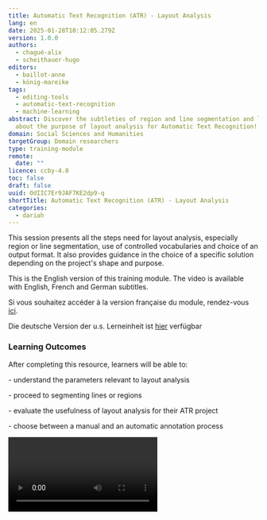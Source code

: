 ```yaml
---
title: Automatic Text Recognition (ATR) - Layout Analysis
lang: en
date: 2025-01-28T10:12:05.279Z
version: 1.0.0
authors:
  - chagué-alix
  - scheithauer-hugo
editors:
  - baillot-anne
  - könig-mareike
tags:
  - editing-tools
  - automatic-text-recognition
  - machine-learning
abstract: Discover the subtleties of region and line segmentation and learn
  about the purpose of layout analysis for Automatic Text Recognition!
domain: Social Sciences and Humanities
targetGroup: Domain researchers
type: training-module
remote:
  date: ""
licence: ccby-4.0
toc: false
draft: false
uuid: OdIIC7Er9JAF7KE2dp9-q
shortTitle: Automatic Text Recognition (ATR) - Layout Analysis
categories:
  - dariah
---
```

This session presents all the steps need for layout analysis, especially region or line segmentation, use of controlled vocabularies and choice of an output format. It also provides guidance in the choice of a specific solution depending on the project's shape and purpose.

This is the English version of this training module. The video is available with English, French and German subtitles.

Si vous souhaitez accéder à la version française du module, rendez-vous [ici](https://harmoniseatr.hypotheses.org/3487).

Die deutsche Version der u.s. Lerneinheit ist [hier](https://harmoniseatr.hypotheses.org/2450) verfügbar

### Learning Outcomes

After completing this resource, learners will be able to:

\- understand the parameters relevant to layout analysis

\- proceed to segmenting lines or regions

\- evaluate the usefulness of layout analysis for their ATR project

\- choose between a manual and an automatic annotation process

<Video provider="youtube" id="KQMy6uiXE-8" />

### 1. What is layout analysis?

Layout analysis refers to two processes: identifying the structure of a document, and localizing the lines of text. You can also find it referred to under the expressions segmentation, zoning, document analysis, or optical layout analysis. 

Layout analysis is a computer vision task wherein we generate a series of x and y coordinates corresponding to regions or lines drawn on the image. Sometimes, they are associated with a specific “label”, demonstrating a distinction between different types of regions or lines. 

![he x and y coordinates locate a point on an image. Together, these points define lines and polygons corresponding to zones on the image where some information needs to be extracted. ](images/image.png "The x and y coordinates locate a point on an image. Together, these points define lines and polygons corresponding to zones on the image where some information needs to be extracted.")

Layout analysis can also include the computation of the reading order of the lines. For example, if you have a page with two columns of text, you may want to read the first column from top to bottom, followed by the second one from top to bottom. A bad reading order would move from the first line of the first column to the first line of the second column, then going back to the second line of the first column, etc.

### 2. How does region segmentation work?

Let us see first how region segmentation works. The components to identify in segmentation can include text blocks, images, tables, columns, headings, footers, etc. The goal is to segment the document into meaningful regions that can be further processed or analysed.

Let us take an example: we have below a poem called “Le Pont Mirabeau,” written by Guillaume Apollinaire at the beginning of the 20th century, whose manuscript, whose manuscript is kept at the French National Library1. We segmented and labeled all of the zones that feature semantic components with the help of an annotation software. The layout is relatively simple and we have drawn bounding boxes around the page numbers (in blue), the title (purple), and the stanzas (green). All of these elements are now annotated as text regions and have a label that corresponds to their function. 

Detected bounding boxes are usually rectangular (i.e. [YOLO models](https://github.com/ultralytics/ultralytics)) or polygonal (i.e. [Kraken](https://github.com/mittagessen/kraken) segmentation models).

![Layout annotation with eScriptorium.](images/image-2.png "Layout annotation with eScriptorium.")

### 3. What is a text line?

To understand how text line recognition works, we need to explain what is a text line in the context of Layout Anaysis. Inside segmented zones, there are lines of text. In most cases, when you segment a text line, two elements are extracted at once:

- A **baseline or a topline** (red), which defines a virtual line, passing through at least two points, on which the text is written or from which it is hanging;
- A **mask** (purple), which is a polygon (sometimes a rectangle), defined by at least three points, and which delimits the area of pixels containing the text of the line. The mask is usually automatically calculated by the automatic text recognition (ATR)automatic text recognition (ATR) system based on the baseline or topline coordinates.

![A text line corresponding to the poem’s title, its baseline (red), and mask (purple).](images/baseline.png "A text line corresponding to the poem’s title, its baseline (red), and mask (purple).")

### 4. How does line segmentation work?

When we perform line segmentation, we want to precisely detect text in an image, which is crucial as most of the current state of the art ATR machine learning models rely on correctly extracting text lines before transcribing them.

There are two approaches: 

- A baseline (or topline) is drawn either manually or automatically before the software calculates the corresponding polygon. 
- Or, a bounding box is drawn either manually or automatically around the line of text, meaning we only have a rectangular mask, without necessarily having a baseline.

### 5. What must be annotated and what must not?

How you decide to segment your images depends on your editorial and scientific goals. 

If we return to our example,we could have decided to segment all the verses in Apollinaire’s poem inside the different stanzas. We also voluntarily omitted elements that could have been segmented and labeled, namely the printed folio numbers, and the number written by hand in red. For the purposes of this tutorial, we have chosen to remain at the macrostructural level. 

### 6. Do you have to choose between region and line segmentation?

These two processes are not mutually exclusive, nor do they need to be performed simultaneously. Many segmentation models can do both at once, some are trained to do only one. In fact, if you want to simply perform automatic text recognition, identifying the regions on the document is completely optional while detecting text lines is mandatory for most transcription software. Therefore, segmenting the text document –before transcribing it– is the usual workflow performed by most ATR systems. However, keep in mind that this is a field that is evolving  quickly and segmentation-free systems, for instance, already exist, see Coquenet, Chatelain, and Paquet (2023).

### 7. Are there controlled vocabularies to label regions and lines?

An ontology can be envisioned as a predetermined list of standardized terms or phrases used to describe and categorize data. Every segmented zone can be annotated using a controlled vocabulary. It ensures that your data is:

- Consistent: everyone working on a document use the same terms to describe text zones,
- Searchable: searching and retrieving specific information is made easier with annotated documents,
- Interoperable: as the annotation is standardized, data sharing is facilitated,
- Reusable: ontology enables you to mutualise annotated data.

We recommend using the SegmOnto ontology, which is a controlled vocabulary to “describe the content of books or manuscripts pages, in order to homogenize the data required by layout analyser.” See: [https://segmonto.github.io/ ](<https://segmonto.github.io/ >)

Using the vocabulary offered by the SegmOnto ontology, you can standardize your labels when annotating the layout of your documents.



### 8. Why do we need Layout Analysis?

To understand why we need Layout Analysis, we need to distinguish between two things:

- the necessity of Layout Analysis for text recognition in particular, and 
- its usefulness to process the results of text recognition.

Indeed, ATR only generates the transcription, while the Layout Analysis provides us with more information to understand the structure of the resulting text. It can be very useful in reconstructing paragraphs, identifying the titles, etc.

### 9. Why do we need Layout Analysis for ATR in particular?

First and foremost, as we said earlier, text line segmentation is mandatory in most ATR systems. Without a good text line segmentation, transcription performances won’t be sufficient because lines will be missed, read in the wrong order or broken down into several lines.

Remember however, that recent advances in ATR have led to the creation of segmentation-free text recognition as well as text recognition performed at greater levels than lines, such as paragraphs or even whole pages.
